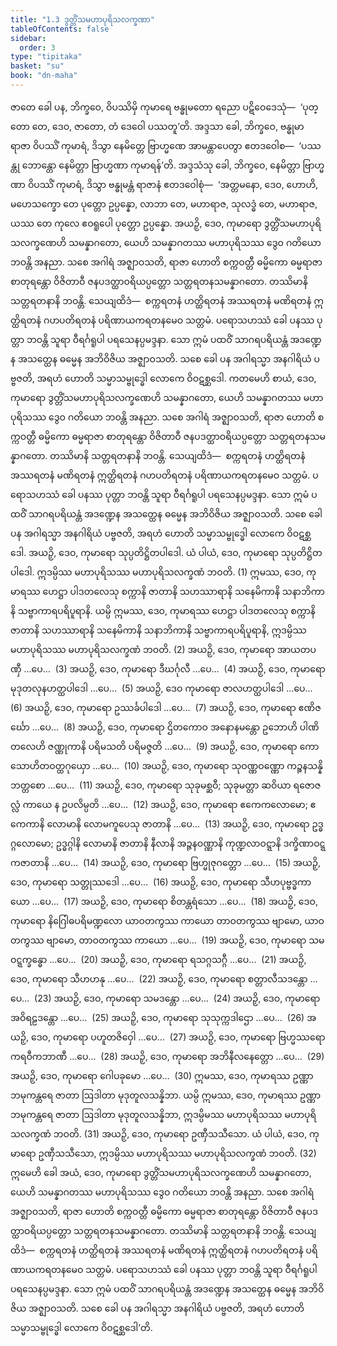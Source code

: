 ```yaml
---
title: "1.3 ဒွတ္တိံသမဟာပုရိသလက္ခဏာ"
tableOfContents: false
sidebar:
  order: 3
type: "tipitaka"
basket: "su"
book: "dn-maha"
---
```



<DynamicBreadcrumb />

<Division number="33" book="dn-maha" e="ch" v="7" p="13">

<Paragraph number="50" book="dn-maha">
ဇာတေ ခေါ ပန, ဘိက္ခဝေ, ဝိပဿိမှိ ကုမာရေ ဗန္ဓုမတော ရညော ပဋိဝေဒေသုံ—  ‘ပုတ္တော တေ, ဒေဝ, ဇာတော, တံ ဒေဝေါ ပဿတူ’တိ. အဒ္ဒသာ ခေါ, ဘိက္ခဝေ, ဗန္ဓုမာ ရာဇာ ဝိပဿိံ ကုမာရံ, ဒိသွာ နေမိတ္တေ ဗြာဟ္မဏေ အာမန္တာပေတွာ ဧတဒဝေါစ—  ‘ပဿန္တု ဘောန္တော နေမိတ္တာ ဗြာဟ္မဏာ ကုမာရန်’တိ. အဒ္ဒသံသု ခေါ, ဘိက္ခဝေ, နေမိတ္တာ ဗြာဟ္မဏာ ဝိပဿိံ ကုမာရံ, ဒိသွာ ဗန္ဓုမန္တံ ရာဇာနံ ဧတဒဝေါစုံ—  ‘အတ္တမနော, ဒေဝ, ဟောဟိ, မဟေသက္ခော တေ ပုတ္တော ဥပ္ပန္နော, လာဘာ တေ, မဟာရာဇ, သုလဒ္ဓံ တေ, မဟာရာဇ, ယဿ တေ ကုလေ ဧဝရူပေါ ပုတ္တော ဥပ္ပန္နော. အယဉှိ, ဒေဝ, ကုမာရော ဒွတ္တိံသမဟာပုရိသလက္ခဏေဟိ သမန္နာဂတော, ယေဟိ သမန္နာဂတဿ မဟာပုရိသဿ ဒွေဝ ဂတိယော ဘဝန္တိ အနညာ. သစေ အဂါရံ အဇ္ဈာဝသတိ, ရာဇာ ဟောတိ စက္ကဝတ္တီ ဓမ္မိကော ဓမ္မရာဇာ စာတုရန္တော ဝိဇိတာဝီ ဇနပဒတ္ထာဝရိယပ္ပတ္တော သတ္တရတနသမန္နာဂတော. တဿိမာနိ သတ္တရတနာနိ ဘဝန္တိ. သေယျထိဒံ—  စက္ကရတနံ ဟတ္ထိရတနံ အဿရတနံ မဏိရတနံ ဣတ္ထိရတနံ ဂဟပတိရတနံ ပရိဏာယကရတနမေဝ သတ္တမံ. ပရောသဟဿံ ခေါ ပနဿ ပုတ္တာ ဘဝန္တိ သူရာ ဝီရင်္ဂရူပါ ပရသေနပ္ပမဒ္ဒနာ. သော ဣမံ ပထဝိံ သာဂရပရိယန္တံ အဒဏ္ဍေန အသတ္ထေန ဓမ္မေန အဘိဝိဇိယ အဇ္ဈာဝသတိ. သစေ ခေါ ပန အဂါရသ္မာ အနဂါရိယံ ပဗ္ဗဇတိ, အရဟံ ဟောတိ သမ္မာသမ္ဗုဒ္ဓေါ လောကေ ဝိဝဋစ္ဆဒေါ.
</Paragraph>

</Division>
<Division number="34" book="dn-maha" e="ch" v="7" p="14">

<Paragraph number="51" book="dn-maha">
ကတမေဟိ စာယံ, ဒေဝ, ကုမာရော ဒွတ္တိံသမဟာပုရိသလက္ခဏေဟိ သမန္နာဂတော, ယေဟိ သမန္နာဂတဿ မဟာပုရိသဿ ဒွေဝ ဂတိယော ဘဝန္တိ အနညာ. သစေ အဂါရံ အဇ္ဈာဝသတိ, ရာဇာ ဟောတိ စက္ကဝတ္တီ ဓမ္မိကော ဓမ္မရာဇာ စာတုရန္တော ဝိဇိတာဝီ ဇနပဒတ္ထာဝရိယပ္ပတ္တော သတ္တရတနသမန္နာဂတော. တဿိမာနိ သတ္တရတနာနိ ဘဝန္တိ. သေယျထိဒံ—  စက္ကရတနံ ဟတ္ထိရတနံ အဿရတနံ မဏိရတနံ ဣတ္ထိရတနံ ဂဟပတိရတနံ ပရိဏာယကရတနမေဝ သတ္တမံ. ပရောသဟဿံ ခေါ ပနဿ ပုတ္တာ ဘဝန္တိ သူရာ ဝီရင်္ဂရူပါ ပရသေနပ္ပမဒ္ဒနာ. သော ဣမံ ပထဝိံ သာဂရပရိယန္တံ အဒဏ္ဍေန အသတ္ထေန ဓမ္မေန အဘိဝိဇိယ အဇ္ဈာဝသတိ. သစေ ခေါ ပန အဂါရသ္မာ အနဂါရိယံ ပဗ္ဗဇတိ, အရဟံ ဟောတိ သမ္မာသမ္ဗုဒ္ဓေါ လောကေ ဝိဝဋစ္ဆဒေါ.
</Paragraph>

</Division>
<Division number="35" book="dn-maha" e="ch" v="7" p="14">

<Paragraph number="52" book="dn-maha">
အယဉှိ, ဒေဝ, ကုမာရော သုပ္ပတိဋ္ဌိတပါဒေါ. ယံ ပါယံ, ဒေဝ, ကုမာရော သုပ္ပတိဋ္ဌိတပါဒေါ. ဣဒမ္ပိဿ မဟာပုရိသဿ မဟာပုရိသလက္ခဏံ ဘဝတိ. (1)
</Paragraph>

<Paragraph number="53" book="dn-maha">
ဣမဿ, ဒေဝ, ကုမာရဿ ဟေဋ္ဌာ ပါဒတလေသု စက္ကာနိ ဇာတာနိ သဟဿာရာနိ သနေမိကာနိ သနာဘိကာနိ သဗ္ဗာကာရပရိပူရာနိ. ယမ္ပိ ဣမဿ, ဒေဝ, ကုမာရဿ ဟေဋ္ဌာ ပါဒတလေသု စက္ကာနိ ဇာတာနိ သဟဿာရာနိ သနေမိကာနိ သနာဘိကာနိ သဗ္ဗာကာရပရိပူရာနိ, ဣဒမ္ပိဿ မဟာပုရိသဿ မဟာပုရိသလက္ခဏံ ဘဝတိ. (2)
</Paragraph>

<Paragraph number="54" book="dn-maha">
အယဉှိ, ဒေဝ, ကုမာရော အာယတပဏှီ …ပေ…  (3)
</Paragraph>

<Paragraph number="55" book="dn-maha">
အယဉှိ, ဒေဝ, ကုမာရော ဒီဃင်္ဂုလီ …ပေ…  (4)
</Paragraph>

<Paragraph number="56" book="dn-maha">
အယဉှိ, ဒေဝ, ကုမာရော မုဒုတလုနဟတ္ထပါဒေါ …ပေ…  (5)
</Paragraph>

<Paragraph number="57" book="dn-maha">
အယဉှိ, ဒေဝ ကုမာရော ဇာလဟတ္ထပါဒေါ …ပေ…  (6)
</Paragraph>

<Paragraph number="58" book="dn-maha">
အယဉှိ, ဒေဝ, ကုမာရော ဥဿင်္ခပါဒေါ …ပေ…  (7)
</Paragraph>

<Paragraph number="59" book="dn-maha">
အယဉှိ, ဒေဝ, ကုမာရော ဧဏိဇင်္ဃော …ပေ…  (8)
</Paragraph>

<Paragraph number="60" book="dn-maha">
အယဉှိ, ဒေဝ, ကုမာရော ဌိတကောဝ အနောနမန္တော ဥဘောဟိ ပါဏိတလေဟိ ဇဏ္ဏုကာနိ ပရိမသတိ ပရိမဇ္ဇတိ …ပေ…  (9)
</Paragraph>

<Paragraph number="61" book="dn-maha">
အယဉှိ, ဒေဝ, ကုမာရော ကောသောဟိတဝတ္ထဂုယှော …ပေ…  (10)
</Paragraph>

<Paragraph number="62" book="dn-maha">
အယဉှိ, ဒေဝ, ကုမာရော သုဝဏ္ဏဝဏ္ဏော ကဉ္စနသန္နိဘတ္တစော …ပေ…  (11)
</Paragraph>

<Paragraph number="63" book="dn-maha">
အယဉှိ, ဒေဝ, ကုမာရော သုခုမစ္ဆဝီ; သုခုမတ္တာ ဆဝိယာ ရဇောဇလ္လံ ကာယေ န ဥပလိမ္ပတိ …ပေ…  (12)
</Paragraph>

<Paragraph number="64" book="dn-maha">
အယဉှိ, ဒေဝ, ကုမာရော ဧကေကလောမော; ဧကေကာနိ လောမာနိ လောမကူပေသု ဇာတာနိ …ပေ…  (13)
</Paragraph>

<Paragraph number="65" book="dn-maha">
အယဉှိ, ဒေဝ, ကုမာရော ဥဒ္ဓဂ္ဂလောမော; ဥဒ္ဓဂ္ဂါနိ လောမာနိ ဇာတာနိ နီလာနိ အဉ္ဇနဝဏ္ဏာနိ ကုဏ္ဍလာဝဋ္ဋာနိ ဒက္ခိဏာဝဋ္ဋကဇာတာနိ …ပေ…  (14)
</Paragraph>

<Paragraph number="66" book="dn-maha">
အယဉှိ, ဒေဝ, ကုမာရော ဗြဟ္မုဇုဂတ္တော …ပေ…  (15)
</Paragraph>

<Paragraph number="67" book="dn-maha">
အယဉှိ, ဒေဝ, ကုမာရော သတ္တုဿဒေါ …ပေ…  (16)
</Paragraph>

<Paragraph number="68" book="dn-maha">
အယဉှိ, ဒေဝ, ကုမာရော သီဟပုဗ္ဗဒ္ဓကာယော …ပေ…  (17)
</Paragraph>

<Paragraph number="69" book="dn-maha">
အယဉှိ, ဒေဝ, ကုမာရော စိတန္တရံသော …ပေ…  (18)
</Paragraph>

<Paragraph number="70" book="dn-maha">
အယဉှိ, ဒေဝ, ကုမာရော နိဂြေါဓပရိမဏ္ဍလော ယာဝတကွဿ ကာယော တာဝတကွဿ ဗျာမော, ယာဝတကွဿ ဗျာမော, တာဝတကွဿ ကာယော …ပေ…  (19)
</Paragraph>

<Paragraph number="71" book="dn-maha">
အယဉှိ, ဒေဝ, ကုမာရော သမဝဋ္ဋက္ခန္ဓော …ပေ…  (20)
</Paragraph>

<Paragraph number="72" book="dn-maha">
အယဉှိ, ဒေဝ, ကုမာရော ရသဂ္ဂသဂ္ဂီ …ပေ…  (21)
</Paragraph>

<Paragraph number="73" book="dn-maha">
အယဉှိ, ဒေဝ, ကုမာရော သီဟဟနု …ပေ…  (22)
</Paragraph>

<Paragraph number="74" book="dn-maha">
အယဉှိ, ဒေဝ, ကုမာရော စတ္တာလီသဒန္တော …ပေ…  (23)
</Paragraph>

<Paragraph number="75" book="dn-maha">
အယဉှိ, ဒေဝ, ကုမာရော သမဒန္တော …ပေ…  (24)
</Paragraph>

<Paragraph number="76" book="dn-maha">
အယဉှိ, ဒေဝ, ကုမာရော အဝိရဠဒန္တော …ပေ…  (25)
</Paragraph>

<Paragraph number="77" book="dn-maha">
အယဉှိ, ဒေဝ, ကုမာရော သုသုက္ကဒါဌော …ပေ…  (26)
</Paragraph>

<Paragraph number="78" book="dn-maha">
အယဉှိ, ဒေဝ, ကုမာရော ပဟူတဇိဝှေါ …ပေ…  (27)
</Paragraph>

<Paragraph number="79" book="dn-maha">
အယဉှိ, ဒေဝ, ကုမာရော ဗြဟ္မဿရော ကရဝီကဘာဏီ …ပေ…  (28)
</Paragraph>

<Paragraph number="80" book="dn-maha">
အယဉှိ, ဒေဝ, ကုမာရော အဘိနီလနေတ္တော …ပေ…  (29)
</Paragraph>

<Paragraph number="81" book="dn-maha">
အယဉှိ, ဒေဝ, ကုမာရော ဂေါပခုမော …ပေ…  (30)
</Paragraph>

<Paragraph number="82" book="dn-maha">
ဣမဿ, ဒေဝ, ကုမာရဿ ဥဏ္ဏာ ဘမုကန္တရေ ဇာတာ ဩဒါတာ မုဒုတူလသန္နိဘာ. ယမ္ပိ ဣမဿ, ဒေဝ, ကုမာရဿ ဥဏ္ဏာ ဘမုကန္တရေ ဇာတာ ဩဒါတာ မုဒုတူလသန္နိဘာ, ဣဒမ္ပိမဿ မဟာပုရိသဿ မဟာပုရိသလက္ခဏံ ဘဝတိ. (31)
</Paragraph>

<Paragraph number="83" book="dn-maha">
အယဉှိ, ဒေဝ, ကုမာရော ဥဏှီသသီသော. ယံ ပါယံ, ဒေဝ, ကုမာရော ဥဏှီသသီသော, ဣဒမ္ပိဿ မဟာပုရိသဿ မဟာပုရိသလက္ခဏံ ဘဝတိ. (32)
</Paragraph>

</Division>
<Division number="36" book="dn-maha" e="ch" v="7" p="16">

<Paragraph number="84" book="dn-maha">
ဣမေဟိ ခေါ အယံ, ဒေဝ, ကုမာရော ဒွတ္တိံသမဟာပုရိသလက္ခဏေဟိ သမန္နာဂတော, ယေဟိ သမန္နာဂတဿ မဟာပုရိသဿ ဒွေဝ ဂတိယော ဘဝန္တိ အနညာ. သစေ အဂါရံ အဇ္ဈာဝသတိ, ရာဇာ ဟောတိ စက္ကဝတ္တီ ဓမ္မိကော ဓမ္မရာဇာ စာတုရန္တော ဝိဇိတာဝီ ဇနပဒတ္ထာဝရိယပ္ပတ္တော သတ္တရတနသမန္နာဂတော. တဿိမာနိ သတ္တရတနာနိ ဘဝန္တိ. သေယျထိဒံ—  စက္ကရတနံ ဟတ္ထိရတနံ အဿရတနံ မဏိရတနံ ဣတ္ထိရတနံ ဂဟပတိရတနံ ပရိဏာယကရတနမေဝ သတ္တမံ. ပရောသဟဿံ ခေါ ပနဿ ပုတ္တာ ဘဝန္တိ သူရာ ဝီရင်္ဂရူပါ ပရသေနပ္ပမဒ္ဒနာ. သော ဣမံ ပထဝိံ သာဂရပရိယန္တံ အဒဏ္ဍေန အသတ္ထေန ဓမ္မေန အဘိဝိဇိယ အဇ္ဈာဝသတိ. သစေ ခေါ ပန အဂါရသ္မာ အနဂါရိယံ ပဗ္ဗဇတိ, အရဟံ ဟောတိ သမ္မာသမ္ဗုဒ္ဓေါ လောကေ ဝိဝဋစ္ဆဒေါ’တိ.
</Paragraph>
</Division>